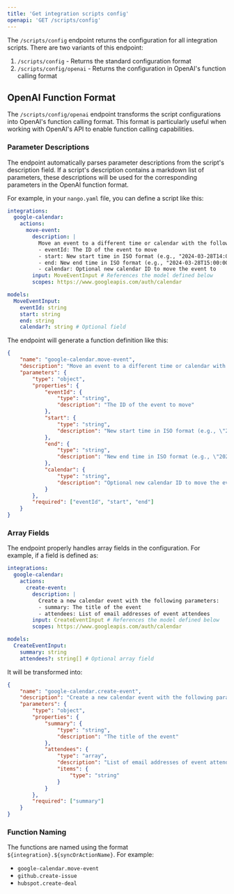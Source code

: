 ```yaml
---
title: 'Get integration scripts config'
openapi: 'GET /scripts/config'
---
```


The `/scripts/config` endpoint returns the configuration for all integration scripts. There are two variants of this endpoint:

1. `/scripts/config` - Returns the standard configuration format
2. `/scripts/config/openai` - Returns the configuration in OpenAI's function calling format

## OpenAI Function Format

The `/scripts/config/openai` endpoint transforms the script configurations into OpenAI's function calling format. This format is particularly useful when working with OpenAI's API to enable function calling capabilities.

### Parameter Descriptions

The endpoint automatically parses parameter descriptions from the script's description field. If a script's description contains a markdown list of parameters, these descriptions will be used for the corresponding parameters in the OpenAI function format.

For example, in your `nango.yaml` file, you can define a script like this:

```yaml
integrations:
  google-calendar:
    actions:
      move-event:
        description: |
          Move an event to a different time or calendar with the following parameters:
          - eventId: The ID of the event to move
          - start: New start time in ISO format (e.g., "2024-03-28T14:00:00")
          - end: New end time in ISO format (e.g., "2024-03-28T15:00:00")
          - calendar: Optional new calendar ID to move the event to
        input: MoveEventInput # References the model defined below
        scopes: https://www.googleapis.com/auth/calendar

models:
  MoveEventInput:
    eventId: string
    start: string
    end: string
    calendar?: string # Optional field
```

The endpoint will generate a function definition like this:

```json
{
    "name": "google-calendar.move-event",
    "description": "Move an event to a different time or calendar with the following parameters:\n- eventId: The ID of the event to move\n- start: New start time in ISO format (e.g., \"2024-03-28T14:00:00\")\n- end: New end time in ISO format (e.g., \"2024-03-28T15:00:00\")\n- calendar: Optional new calendar ID to move the event to",
    "parameters": {
        "type": "object",
        "properties": {
            "eventId": {
                "type": "string",
                "description": "The ID of the event to move"
            },
            "start": {
                "type": "string",
                "description": "New start time in ISO format (e.g., \"2024-03-28T14:00:00\")"
            },
            "end": {
                "type": "string",
                "description": "New end time in ISO format (e.g., \"2024-03-28T15:00:00\")"
            },
            "calendar": {
                "type": "string",
                "description": "Optional new calendar ID to move the event to"
            }
        },
        "required": ["eventId", "start", "end"]
    }
}
```

### Array Fields

The endpoint properly handles array fields in the configuration. For example, if a field is defined as:

```yaml
integrations:
  google-calendar:
    actions:
      create-event:
        description: |
          Create a new calendar event with the following parameters:
          - summary: The title of the event
          - attendees: List of email addresses of event attendees
        input: CreateEventInput # References the model defined below
        scopes: https://www.googleapis.com/auth/calendar

models:
  CreateEventInput:
    summary: string
    attendees?: string[] # Optional array field
```

It will be transformed into:

```json
{
    "name": "google-calendar.create-event",
    "description": "Create a new calendar event with the following parameters:\n- summary: The title of the event\n- attendees: List of email addresses of event attendees",
    "parameters": {
        "type": "object",
        "properties": {
            "summary": {
                "type": "string",
                "description": "The title of the event"
            },
            "attendees": {
                "type": "array",
                "description": "List of email addresses of event attendees",
                "items": {
                    "type": "string"
                }
            }
        },
        "required": ["summary"]
    }
}
```

### Function Naming

The functions are named using the format `${integration}.${syncOrActionName}`. For example:
- `google-calendar.move-event`
- `github.create-issue`
- `hubspot.create-deal`

